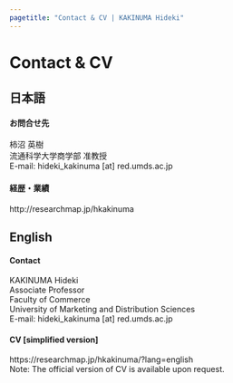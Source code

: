 ```yaml
---
pagetitle: "Contact & CV | KAKINUMA Hideki"
---
```


# Contact & CV {.tabset}


## 日本語
<h4>お問合せ先</h4>
柿沼 英樹  
流通科学大学商学部 准教授  
E-mail: hideki_kakinuma [at] red.umds.ac.jp
  
<h4 class="mb">経歴・業績</h4>
http://researchmap.jp/hkakinuma

## English
<h4>Contact</h4>
KAKINUMA Hideki  
Associate Professor  
Faculty of Commerce  
University of Marketing and Distribution Sciences  
E-mail: hideki_kakinuma [at] red.umds.ac.jp

<h4 class="mb">CV [simplified version]</h4>
https://researchmap.jp/hkakinuma/?lang=english  
Note: The official version of CV is available upon request.
